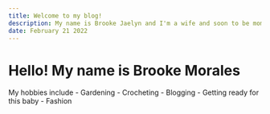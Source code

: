 ```yaml
---
title: Welcome to my blog!
description: My name is Brooke Jaelyn and I'm a wife and soon to be mom.
date: February 21 2022
---
```


# Hello! My name is Brooke Morales

My hobbies include
    - Gardening
    - Crocheting
    - Blogging
    - Getting ready for this baby
    - Fashion